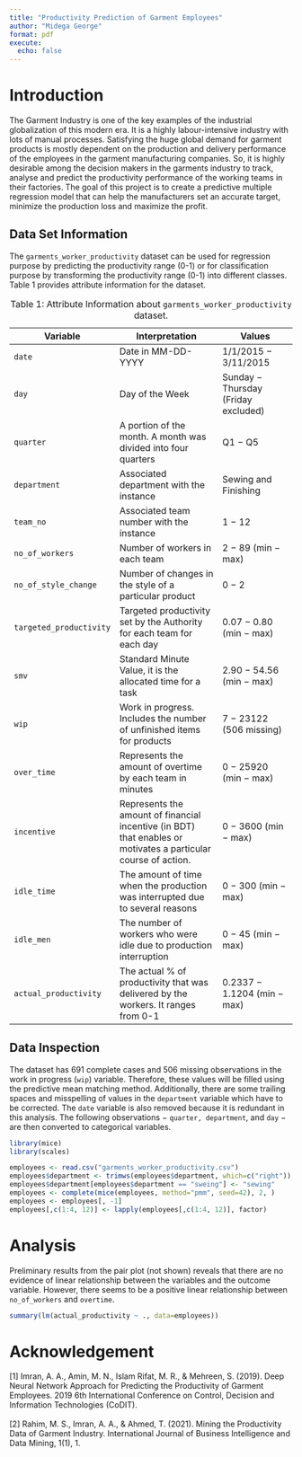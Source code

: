 ---
title: "Productivity Prediction of Garment Employees"
author: "Midega George"
format: pdf
execute:
  echo: false
---

# Introduction

The Garment Industry is one of the key examples of the industrial globalization of this modern era. It is a highly labour-intensive industry with lots of manual processes. Satisfying the huge global demand for garment products is mostly dependent on the production and delivery performance of the employees in the garment manufacturing companies. So, it is highly desirable among the decision makers in the garments industry to track, analyse and predict the productivity performance of the working teams in their factories. The goal of this project is to create a predictive multiple regression model that can help the manufacturers set an accurate target, minimize the production loss and maximize the profit.

## Data Set Information

The `garments_worker_productivity` dataset can be used for regression purpose by predicting the productivity range (0-1) or for classification purpose by transforming the productivity range (0-1) into different classes. Table 1 provides attribute information for the dataset.

| **Variable**            | **Interpretation**                                                                                             | **Values**                            |
|-------------------|-------------------------------|----------------------|
| `date`                  | Date in MM-DD-YYYY                                                                                             | 1/1/2015 $-$ 3/11/2015                |
| `day`                   | Day of the Week                                                                                                | Sunday $-$ Thursday (Friday excluded) |
| `quarter`               | A portion of the month. A month was divided into four quarters                                                 | Q1 $-$ Q5                             |
| `department`            | Associated department with the instance                                                                        | Sewing and Finishing                  |
| `team_no`               | Associated team number with the instance                                                                       | 1 $-$ 12                              |
| `no_of_workers`         | Number of workers in each team                                                                                 | 2 $-$ 89 (min $-$ max)                |
| `no_of_style_change`    | Number of changes in the style of a particular product                                                         | 0 $-$ 2                               |
| `targeted_productivity` | Targeted productivity set by the Authority for each team for each day                                          | 0.07 $-$ 0.80 (min $-$ max)           |
| `smv`                   | Standard Minute Value, it is the allocated time for a task                                                     | 2.90 $-$ 54.56 (min $-$ max)          |
| `wip`                   | Work in progress. Includes the number of unfinished items for products                                         | 7 $-$ 23122 (506 missing)             |
| `over_time`             | Represents the amount of overtime by each team in minutes                                                      | 0 $-$ 25920 (min $-$ max)             |
| `incentive`             | Represents the amount of financial incentive (in BDT) that enables or motivates a particular course of action. | 0 $-$ 3600 (min $-$ max)              |
| `idle_time`             | The amount of time when the production was interrupted due to several reasons                                  | 0 $-$ 300 (min $-$ max)               |
| `idle_men`              | The number of workers who were idle due to production interruption                                             | 0 $-$ 45 (min $-$ max)                |
| `actual_productivity`   | The actual % of productivity that was delivered by the workers. It ranges from 0-1                             | 0.2337 $-$ 1.1204 (min $-$ max)       |

: Table 1: Attribute Information about `garments_worker_productivity` dataset.

## Data Inspection

The dataset has 691 complete cases and 506 missing observations in the work in progress (`wip`) variable. Therefore, these values will be filled using the predictive mean matching method. Additionally, there are some trailing spaces and misspelling of values in the `department` variable which have to be corrected. The `date` variable is also removed because it is redundant in this analysis. The following observations $-$ `quarter, department`, and `day` $-$ are then converted to categorical variables.

```{r, message=FALSE, include=FALSE}
library(mice)
library(scales)

employees <- read.csv("garments_worker_productivity.csv")
employees$department <- trimws(employees$department, which=c("right"))
employees$department[employees$department == "sweing"] <- "sewing"
employees <- complete(mice(employees, method="pmm", seed=42), 2, )
employees <- employees[, -1]
employees[,c(1:4, 12)] <- lapply(employees[,c(1:4, 12)], factor)
```

# Analysis

Preliminary results from the pair plot (not shown) reveals that there are no evidence of linear relationship between the variables and the outcome variable. However, there seems to be a positive linear relationship between `no_of_workers` and `overtime`.

```{r}
summary(lm(actual_productivity ~ ., data=employees))
```


# Acknowledgement

\[1\] Imran, A. A., Amin, M. N., Islam Rifat, M. R., & Mehreen, S. (2019). Deep Neural Network Approach for Predicting the Productivity of Garment Employees. 2019 6th International Conference on Control, Decision and Information Technologies (CoDIT).\
\
\[2\] Rahim, M. S., Imran, A. A., & Ahmed, T. (2021). Mining the Productivity Data of Garment Industry. International Journal of Business Intelligence and Data Mining, 1(1), 1.
